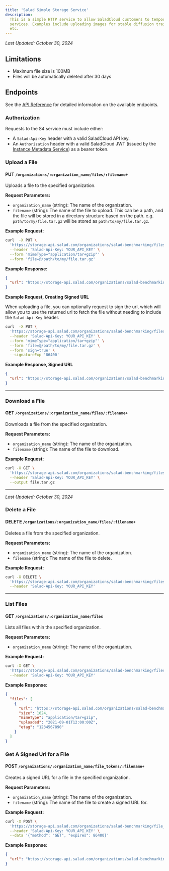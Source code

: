 ```yaml
---
title: 'Salad Simple Storage Service'
description:
  This is a simple HTTP service to allow SaladCloud customers to temporarily upload assets for use in other SaladCloud
  services. Examples include uploading images for stable diffusion training or inference, audio clips for transcription,
  etc.
---
```


_Last Updated: October 30, 2024_

## Limitations

- Maximum file size is 100MB
- Files will be automatically deleted after 30 days

## Endpoints

See the [API Reference](/reference/s4/) for detailed information on the available endpoints.

### Authorization

Requests to the S4 service must include either:

- A `Salad-Api-Key` header with a valid SaladCloud API key.
- An `Authorization` header with a valid SaladCloud JWT (issued by the
  [Instance Metadata Service](/container-engine/explanation/infrastructure-platform/imds)) as a bearer token.

### Upload a File

#### PUT `/organizations/:organization_name/files/:filename+`

Uploads a file to the specified organization.

**Request Parameters:**

- `organization_name` (string): The name of the organization.
- `filename` (string): The name of the file to upload. This can be a path, and the file will be stored in a directory
  structure based on the path. e.g. `path/to/my/file.tar.gz` will be stored as `path/to/my/file.tar.gz`.

**Example Request:**

```bash
curl  -X PUT \
  'https://storage-api.salad.com/organizations/salad-benchmarking/files/path/to/my/file.tar.gz' \
  --header 'Salad-Api-Key: YOUR_API_KEY' \
  --form 'mimeType="application/tar+gzip"' \
  --form 'file=@/path/to/my/file.tar.gz'
```

**Example Response:**

```json
{
  "url": "https://storage-api.salad.com/organizations/salad-benchmarking/files/path/to/my/file.tar.gz"
}
```

**Example Request, Creating Signed URL**

When uploading a file, you can optionally request to sign the url, which will allow you to use the returned url to fetch
the file without needing to include the `Salad-Api-Key` header.

```bash
curl  -X PUT \
  'https://storage-api.salad.com/organizations/salad-benchmarking/files/path/to/my/file.tar.gz' \
  --header 'Salad-Api-Key: YOUR_API_KEY' \
  --form 'mimeType="application/tar+gzip"' \
  --form 'file=@/path/to/my/file.tar.gz' \
  --form 'sign=true' \
  --signatureExp '86400'
```

**Example Response, Signed URL**

```json
{
  "url": "https://storage-api.salad.com/organizations/salad-benchmarking/files/path/to/my/file.tar.gz?token=8eb6de1b-b313-4169-8411-39860ebc73ab"
}
```

---

### Download a File

#### GET `/organizations/:organization_name/files/:filename+`

Downloads a file from the specified organization.

**Request Parameters:**

- `organization_name` (string): The name of the organization.
- `filename` (string): The name of the file to download.

**Example Request:**

```bash
curl -X GET \
  'https://storage-api.salad.com/organizations/salad-benchmarking/files/path/to/my/file.tar.gz' \
  --header 'Salad-Api-Key: YOUR_API_KEY' \
  --output file.tar.gz
```

---

_Last Updated: October 30, 2024_

### Delete a File

#### DELETE `/organizations/:organization_name/files/:filename+`

Deletes a file from the specified organization.

**Request Parameters:**

- `organization_name` (string): The name of the organization.
- `filename` (string): The name of the file to delete.

**Example Request:**

```bash
curl -X DELETE \
  'https://storage-api.salad.com/organizations/salad-benchmarking/files/path/to/my/file.tar.gz' \
  --header 'Salad-Api-Key: YOUR_API_KEY'
```

---

### List Files

#### GET `/organizations/:organization_name/files`

Lists all files within the specified organization.

**Request Parameters:**

- `organization_name` (string): The name of the organization.

**Example Request:**

```bash
curl -X GET \
  'https://storage-api.salad.com/organizations/salad-benchmarking/files' \
  --header 'Salad-Api-Key: YOUR_API_KEY'
```

**Example Response:**

```json
{
  "files": [
    {
      "url": "https://storage-api.salad.com/organizations/salad-benchmarking/files/path/to/my/file.tar.gz",
      "size": 1024,
      "mimeType": "application/tar+gzip",
      "uploaded": "2021-09-01T12:00:00Z",
      "etag": "1234567890"
    }
  ]
}
```

### Get A Signed Url for a File

#### POST `/organizations/:organization_name/file_tokens/:filename+`

Creates a signed URL for a file in the specified organization.

**Request Parameters:**

- `organization_name` (string): The name of the organization.
- `filename` (string): The name of the file to create a signed URL for.

**Example Request:**

```bash
curl -X POST \
  'https://storage-api.salad.com/organizations/salad-benchmarking/file_tokens/path/to/my/file.tar.gz' \
  --header 'Salad-Api-Key: YOUR_API_KEY' \
  --data '{"method": "GET", "expires": 86400}'
```

**Example Response:**

```json
{
  "url": "https://storage-api.salad.com/organizations/salad-benchmarking/files/path/to/my/file.tar.gz?token=974360ea-63f7-4db3-9692-72ca5dbae615"
}
```
